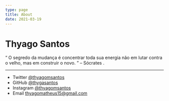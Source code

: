 ```yaml
---
type: page
title: About
date: 2021-03-19
---
```


# Thyago Santos


“ O segredo da mudança é concentrar toda sua energia não em lutar contra o velho, mas em construir o novo. ” – Sócrates .

---

- Twitter [@thyagomsantos](https://twitter.com/thyagomsantos)
- GitHub [@thygasantos](https://github.com/thygasantos)
- Instagram [@thyagomsantos](https://instagram.com/thyagomsantos)
- Email thyagomatheus15@gmail.com
